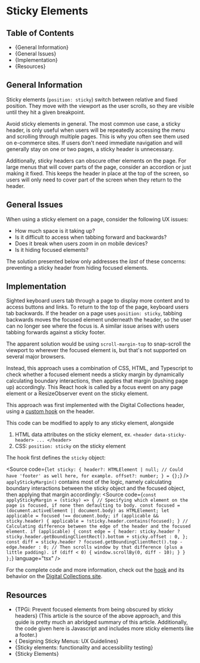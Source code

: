 

<Meta title="Accessibility Guide/Sticky Elements" />

# Sticky Elements

## Table of Contents

- {<Link href="#general-information" target="_self">General Information</Link>}
- {<Link href="#general-issues" target="_self">General Issues</Link>}
- {<Link href="#implementation" target="_self">Implementation</Link>}
- {<Link href="#resources" target="_self">Resources</Link>}

## General Information

Sticky elements (`position: sticky`) switch between relative and fixed position. They move with the viewport as the user scrolls, so they are visible until they hit a given breakpoint.

Avoid sticky elements in general. The most common use case, a sticky header, is only useful when users will be repeatedly accessing the menu and scrolling through multiple pages.
This is why you often see them used on e-commerce sites. If users don't need immediate navigation and will generally stay on one or two pages, a sticky header is unnecessary.

Additionally, sticky headers can obscure other elements on the page. For large menus that will cover parts of the page, consider an accordion or just making it fixed. This keeps the header in place
at the top of the screen, so users will only need to cover part of the screen when they return to the header.

## General Issues

When using a sticky element on a page, consider the following UX issues:

- How much space is it taking up?
- Is it difficult to access when tabbing forward and backwards?
- Does it break when users zoom in on mobile devices?
- Is it hiding focused elements?

The solution presented below only addresses the _last_ of these concerns: preventing a sticky
header from hiding focused elements.

## Implementation

Sighted keyboard users tab through a page to display more content and to access buttons and links.
To return to the top of the page, keyboard users tab backwards. If the header on a page uses `position: sticky`,
tabbing backwards moves the focused element underneath the header, so the user can no longer see where the focus is.
A similar issue arises with users tabbing forwards against a sticky footer.

The apparent solution would be using `scroll-margin-top` to snap-scroll the viewport to wherever the focused
element is, but that's not supported on several major browsers.

Instead, this approach uses a combination of CSS, HTML, and Typescript to check whether a focused element needs a sticky margin by
dynamically calculating boundary interactions, then applies that margin (pushing page up) accordingly. This React hook is called by a
focus event on any page element or a ResizeObserver event on the sticky element.

This approach was first implemented with the Digital Collections header, using a [custom hook](https://github.com/NYPL/digital-collections/blob/main/src/hooks/useScrolled.ts) on the header.

This code can be modified to apply to any sticky element, alongside

1. HTML data attributes on the sticky element, ex. `<header data-sticky-header> ... </header>`
2. CSS: `position: sticky` on the sticky element

The hook first defines the `sticky` object:

<Source
  code={`
let sticky: {
  header?: HTMLElement | null;
  // Could have 'footer' as well here, for example.
  offset?: number;
} = {};
`}
/>
`applyStickyMargin()` contains most of the logic, namely calculating boundary interactions
between the sticky object and the focused object, then applying that margin accordingly:
<Source
  code={`
const applyStickyMargin = (sticky) => {
  // Specifying which element on the page is focused, if none then defaulting to body.
  const focused = (document.activeElement || document.body) as HTMLElement;
  let applicable = focused !== document.body;
  if (applicable && sticky.header) {
    applicable = !sticky.header.contains(focused);
  }
  // Calculating difference between the edge of the header and the focused element.
  if (applicable) {
    const edge = {
      header: sticky.header ? sticky.header.getBoundingClientRect().bottom + sticky.offset : 0,
    };
    const diff = sticky.header ? focused.getBoundingClientRect().top - edge.header : 0;
  // Then scrolls window by that difference (plus a little padding).
    if (diff < 0) {
      window.scrollBy(0, diff - 10);
    }
  }
};
`}
  language="tsx"
/>

For the complete code and more information, check out the [hook](https://github.com/NYPL/digital-collections/blob/main/src/hooks/useScrolled.ts) and its behavior on the [Digital Collections site](https://github.com/NYPL/digital-collections).

## Resources

- {<Link href="https://www.tpgi.com/prevent-focused-elements-from-being-obscured-by-sticky-headers/">TPGi: Prevent focused elements from being obscured by sticky headers</Link>}
  (This article is the source of the above approach, and this guide is pretty much an abridged summary of this article. Additionally, the code given here is Javascript and includes more sticky elements like a footer.)
- {<Link href="https://www.smashingmagazine.com/2023/05/sticky-menus-ux-guidelines/"> Designing Sticky Menus: UX Guidelines</Link>}
- {<Link href="https://technology.blog.gov.uk/2018/05/21/sticky-elements-functionality-and-accessibility-testing/">Sticky elements: functionality and accessibility testing</Link>}
- {<Link href="https://design.gs.com/patterns/sticky-elements">Sticky Elements</Link>}
